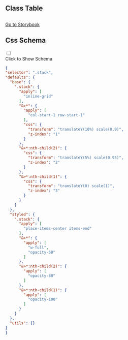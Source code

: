 

## Class Table

<CssTable name="stack" />



## 

[Go to Storybook](https://story.ui.icebreaker.top/?path=/docs/layout-stack--docs)

## Css Schema
<div className="collapse">
<input type="checkbox" /> 
<div class="collapse-title px-0">
<span class="btn">Click to Show Schema</span>
</div>
<div class="collapse-content"> 

```json
{
"selector": ".stack",
"defaults": {
  "base": {
    ".stack": {
      "apply": [
        "inline-grid"
      ],
      "&>*": {
        "apply": [
          "col-start-1 row-start-1"
        ],
        "css": {
          "transform": "translateY(10%) scale(0.9)",
          "z-index": "1"
        }
      },
      "&>*:nth-child(2)": {
        "css": {
          "transform": "translateY(5%) scale(0.95)",
          "z-index": "2"
        }
      },
      "&>*:nth-child(1)": {
        "css": {
          "transform": "translateY(0) scale(1)",
          "z-index": "3"
        }
      }
    }
  },
  "styled": {
    ".stack": {
      "apply": [
        "place-items-center items-end"
      ],
      "&>*": {
        "apply": [
          "w-full",
          "opacity-60"
        ]
      },
      "&>*:nth-child(2)": {
        "apply": [
          "opacity-80"
        ]
      },
      "&>*:nth-child(1)": {
        "apply": [
          "opacity-100"
        ]
      }
    }
  },
  "utils": {}
}
}
```

</div>
</div>